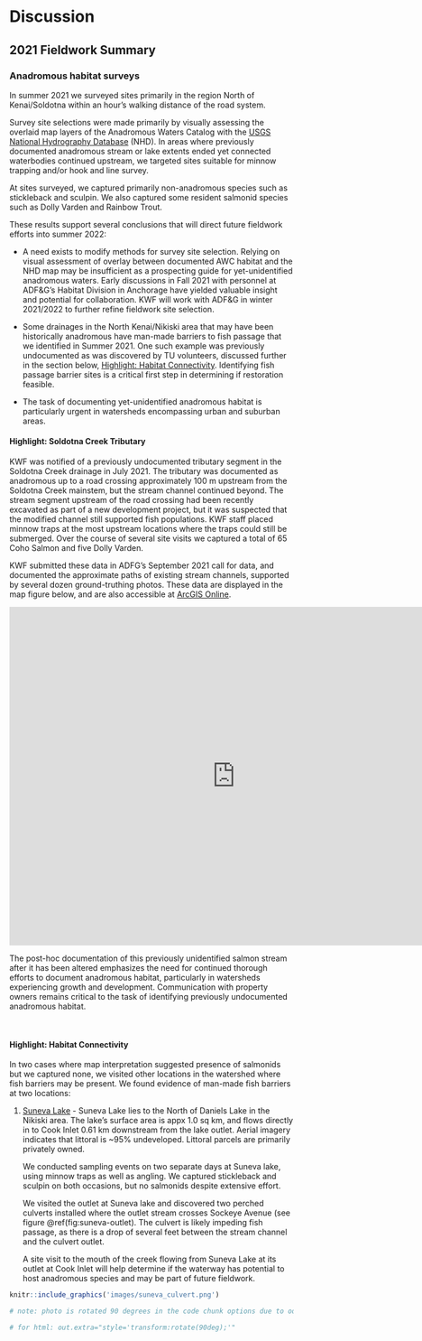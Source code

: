 # Discussion

## 2021 Fieldwork Summary

### Anadromous habitat surveys

In summer 2021 we surveyed sites primarily in the region North of Kenai/Soldotna within an hour's walking distance of the road system.

Survey site selections were made primarily by visually assessing the overlaid map layers of the Anadromous Waters Catalog with the [USGS National Hydrography Database](https://www.usgs.gov/core-science-systems/ngp/national-hydrography) (NHD). In areas where previously documented anadromous stream or lake extents ended yet connected waterbodies continued upstream, we targeted sites suitable for minnow trapping and/or hook and line survey.

At sites surveyed, we captured primarily non-anadromous species such as stickleback and sculpin. We also captured some resident salmonid species such as Dolly Varden and Rainbow Trout.

These results support several conclusions that will direct future fieldwork efforts into summer 2022:

-   A need exists to modify methods for survey site selection. Relying on visual assessment of overlay between documented AWC habitat and the NHD map may be insufficient as a prospecting guide for yet-unidentified anadromous waters. Early discussions in Fall 2021 with personnel at ADF&G's Habitat Division in Anchorage have yielded valuable insight and potential for collaboration. KWF will work with ADF&G in winter 2021/2022 to further refine fieldwork site selection.

-   Some drainages in the North Kenai/Nikiski area that may have been historically anadromous have man-made barriers to fish passage that we identified in Summer 2021. One such example was previously undocumented as was discovered by TU volunteers, discussed further in the section below, [Highlight: Habitat Connectivity](####%20Highlight:%20Habitat%20Connectivity). Identifying fish passage barrier sites is a critical first step in determining if restoration feasible.

-   The task of documenting yet-unidentified anadromous habitat is particularly urgent in watersheds encompassing urban and suburban areas.

#### Highlight: Soldotna Creek Tributary

KWF was notified of a previously undocumented tributary segment in the Soldotna Creek drainage in July 2021. The tributary was documented as anadromous up to a road crossing approximately 100 m upstream from the Soldotna Creek mainstem, but the stream channel continued beyond. The stream segment upstream of the road crossing had been recently excavated as part of a new development project, but it was suspected that the modified channel still supported fish populations. KWF staff placed minnow traps at the most upstream locations where the traps could still be submerged. Over the course of several site visits we captured a total of 65 Coho Salmon and five Dolly Varden.

KWF submitted these data in ADFG's September 2021 call for data, and documented the approximate paths of existing stream channels, supported by several dozen ground-truthing photos. These data are displayed in the map figure below, and are also accessible at [ArcGIS Online](https://www.arcgis.com/apps/webappviewer/index.html?id=04f8f5082147442bae030507a303b686&extent=-16811989.9598%2C8510367.6671%2C-16810169.803%2C8511166.6729%2C102100&showLayers=csv_417%3BconvertedByApolloMapping_1__shapefile_6944_0%3BAWC_2020_Layers_9843%3BWetlands_6390_0%3BWetlands_6390_1%3Bnhd_1571_2%3Bnhd_1571_3%3Bnhd_1571_4%3Bnhd_1571_5%3Bnhd_1571_6).

<iframe width="800" height="600" frameborder="0" scrolling="no" allowfullscreen src="https://arcg.is/1XO9n5">

</iframe>

The post-hoc documentation of this previously unidentified salmon stream after it has been altered emphasizes the need for continued thorough efforts to document anadromous habitat, particularly in watersheds experiencing growth and development. Communication with property owners remains critical to the task of identifying previously undocumented anadromous habitat.

<br>

#### Highlight: Habitat Connectivity

In two cases where map interpretation suggested presence of salmonids but we captured none, we visited other locations in the watershed where fish barriers may be present. We found evidence of man-made fish barriers at two locations:

1.  [Suneva Lake]{.ul} - Suneva Lake lies to the North of Daniels Lake in the Nikiski area. The lake's surface area is appx 1.0 sq km, and flows directly in to Cook Inlet 0.61 km downstream from the lake outlet. Aerial imagery indicates that littoral is \~95% undeveloped. Littoral parcels are primarily privately owned.

    We conducted sampling events on two separate days at Suneva lake, using minnow traps as well as angling. We captured stickleback and sculpin on both occasions, but no salmonids despite extensive effort.

    We visited the outlet at Suneva lake and discovered two perched culverts installed where the outlet stream crosses Sockeye Avenue (see figure \@ref(fig:suneva-outlet). The culvert is likely impeding fish passage, as there is a drop of several feet between the stream channel and the culvert outlet.

    A site visit to the mouth of the creek flowing from Suneva Lake at its outlet at Cook Inlet will help determine if the waterway has potential to host anadromous species and may be part of future fieldwork.

```r

knitr::include_graphics('images/suneva_culvert.png')

# note: photo is rotated 90 degrees in the code chunk options due to odd behavior; photo was showing up sideways upon document knit

# for html: out.extra="style='transform:rotate(90deg);'"
```
